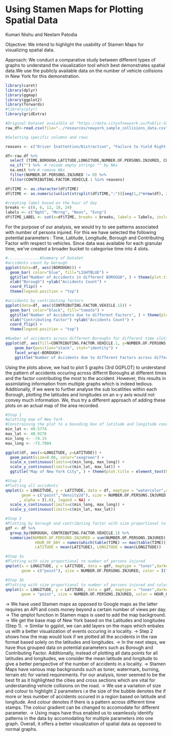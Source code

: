 # Using Stamen Maps for Plotting Spatial Data

Kumari Nishu and Neelam Patodia

Objective: 
We intend to highlight the usability of Stamen Maps for visualizing spatial data. 

Approach:
We conduct a comparative study between different types of graphs to understand the visualization tool which best demonstrates spatial data.We use the publicly available data on the number of vehicle collisions in New York for this demonstration.   

```r
library(caret)
library(dplyr)
library(ggmap)
library(ggplot2)
library(forwards)
#library(plyr)
library(gridExtra)

#Original Dataset avaialble at "https://data.cityofnewyork.us/Public-Safety/NYPD-Motor-Vehicle-Collisions-Crashes/h9gi-nx95/data". We are using the 1st 900 rows as sample here.
raw_df<-read.csv(file="../resources/newyork_sample_collisions_data.csv", header=TRUE, sep=",")
```


```r
#Selecting specific columns and rows 

reasons <- c("Driver Inattention/Distraction", "Failure to Yield Right-of-Way", "Traffic Control Disregarded","Following Too Closely", "Fatigued/Drowsy", "Backing Unsafely")

df<-raw_df %>% 
  select (TIME,BOROUGH,LATITUDE,LONGITUDE,NUMBER.OF.PERSONS.INJURED, CONTRIBUTING.FACTOR.VEHICLE.1) %>%
  na_if("") %>%  # recode empty strings "" by NAs
  na.omit %>% # remove NAs
  filter(NUMBER.OF.PERSONS.INJURED != 0) %>%
  filter(CONTRIBUTING.FACTOR.VEHICLE.1 %in% reasons)

df$TIME <- as.character(df$TIME)
df$TIME <- as.numeric(unlist(strsplit(df$TIME,":"))[seq(1,2*nrow(df), 2)])

#creating label based on the hour of day
breaks <- c(0, 6, 12, 18, 24)
labels <- c("Nght", "Morng", "Noon", "Evng")
df$TIME_LABEL <- cut(x=df$TIME, breaks = breaks, labels = labels, include.lowest=TRUE)

```
For the purpose of our analysis, we would try to see patterns associated with number of persons injured. For this we have selected the following potential parameters : Time, Latitude, Longitude, Borough and Contributing Factor with respect to vehicles. Since data was available for each granular time, we've created a broader bucket to categorise time into 4 slots. 


```r
#..............#Summary of DataSet
#accidents count by borough
ggplot(data=df, aes((BOROUGH))) + 
  geom_bar( color="blue", fill="LIGHTBLUE") +
  ggtitle("Number of Accidents in different BOROUGH", ) + theme(plot.title = element_text(hjust = 0.5)) + 
  xlab("Borough") +ylab("Accidents Count") + 
  coord_flip() +
  theme(legend.position = "top")

#accidents by contributing factors
ggplot(data=df, aes((CONTRIBUTING.FACTOR.VEHICLE.1))) + 
  geom_bar( color="black", fill="tomato") +
  ggtitle("Number of Accidents due to different Factors", ) + theme(plot.title = element_text(hjust = 0.5)) + 
  xlab("Contributing Factor") +ylab("Accidents Count") + 
  coord_flip() +
  theme(legend.position = "top")

#Number of accidents across different Boroughs for different time slots and contributing factors
ggplot(df, aes(fill=CONTRIBUTING.FACTOR.VEHICLE.1, y=NUMBER.OF.PERSONS.INJURED, x=TIME_LABEL)) + 
    geom_bar(position="stack", stat="identity") +
    facet_wrap(~BOROUGH)+
    ggtitle("Number of Accidents due to different Factors across differnt time and Boroughs", )

```

Using the plots above, we had to plot 5 graphs (3rd GGPLOT) to understand the pattern of accidents occuring across differnt Boroughs at different times and the factor contributing the most to the accident. However, this results in assimilating information from multiple graphs which is indeed tedious. Additionally, if we were to further analyse the sub locatlities within each Borough, plotting the latitudes and longitudes on an x-y axis would not convey much information. We, thus try a different approach of adding these plots on an actual map of the area recorded. 

```r
#Step 1
#plotting map of New York
#Constraining the plot to a bounding box of latitude and longitude coordinates corresponding to NYC. 
min_lat <- 40.5774
max_lat <- 40.9176
min_long <- -74.15
max_long <- -73.7004

ggplot(df, aes(x=LONGITUDE, y=LATITUDE)) +
  geom_point(size=0.06, color="seagreen") +
  scale_x_continuous(limits=c(min_long, max_long)) +
  scale_y_continuous(limits=c(min_lat, max_lat)) +
  ggtitle("Map of New York City", ) + theme(plot.title = element_text(hjust = 0.5))

#Step 2
#Plotting all accidents
qmplot(x = LONGITUDE, y = LATITUDE, data = df, maptype = "watercolor",darken = .2,
       geom = c("point","density2d"), size = NUMBER.OF.PERSONS.INJURED, color = I("darkred"),
      , alpha = I(.6), legend = NA) +
  scale_x_continuous(limits=c(min_long, max_long)) +
  scale_y_continuous(limits=c(min_lat, max_lat)) 

#Step 3
#Plotting by borough and contributing factor with size proportional to number of persons injured
gdf <- df %>%
  group_by(BOROUGH, CONTRIBUTING.FACTOR.VEHICLE.1) %>% 
  summarize(NUMBER.OF.PERSONS.INJURED = sum(NUMBER.OF.PERSONS.INJURED),
             HOUR_OF_DAY = names(which(table(TIME) == max(table(TIME)))[1]),
             LATITUDE = mean(LATITUDE), LONGITUDE = mean(LONGITUDE))

#Step 3a
#Plotting with size proportional to number of persons injured
qmplot(x = LONGITUDE, y = LATITUDE, data = gdf, maptype = "toner",darken=0.2,
       geom = c("point"), size = NUMBER.OF.PERSONS.INJURED, color = I("red")) 

#Step 3b
#Plotting with size proportional to number of persons injured and color proportional to hour of the day
qmplot(x = LONGITUDE, y = LATITUDE, data = gdf, maptype = "toner",darken = .2,
       geom = "point", size = NUMBER.OF.PERSONS.INJURED, color = HOUR_OF_DAY) 
```
-> We have used Stamen maps as opposed to Google maps as the latter requires an API and costs money beyond a certain number of views per day. 
-> The qmplot function in Stamen maps is used to add the map background. 
-> We get the base map of New York based on the Latitudes and longitudes (Step 1). 
-> Similar to ggplot, we can add layers on the maps which enbales us with a better visualization of events occuring in a locality. 
-> Step 2 shows how the map would look if we plotted all the accidents in the raw format based solely on the latitudes and longitudes. 
-> In the next steps, we have thus grouped data on potential parameters such as Borough and Contributing Factor. Additionally, instead of plotting all data points for all latitudes and longitudes, we consider the mean latitude and longitude to give a better perspective of the number of accidents in a locality. 
-> Stamen Maps have various map backgrounds such as toner, watermark, burning, terrain etc for varied requirements. For our analysis, toner seemed to be the best fit as it highlighted the cities and cross sections which are vital for understanding vehicle collisions on the road. 
-> We use a variation of size and colour to highlight 2 parameters i.e the size of the bubble denotes the if more or less number of accidents occured in a region based on latitude and longitude. And colour denotes if there is a pattern across different time stamps. The colour gradient can be changed to accomodate for different parameter. 
-> Using maps have thus enabled us to seamlessly identify patterns in the data by accomodating for multiple parameters into one graph. Overall, it offers a better visualization of spatial data as opposed to normal graphs. 


